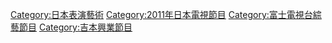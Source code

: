 [[Category:日本表演藝術|Category:日本表演藝術]]
[[Category:2011年日本電視節目|Category:2011年日本電視節目]]
[[Category:富士電視台綜藝節目|Category:富士電視台綜藝節目]]
[[Category:吉本興業節目‎|Category:吉本興業節目‎]]
